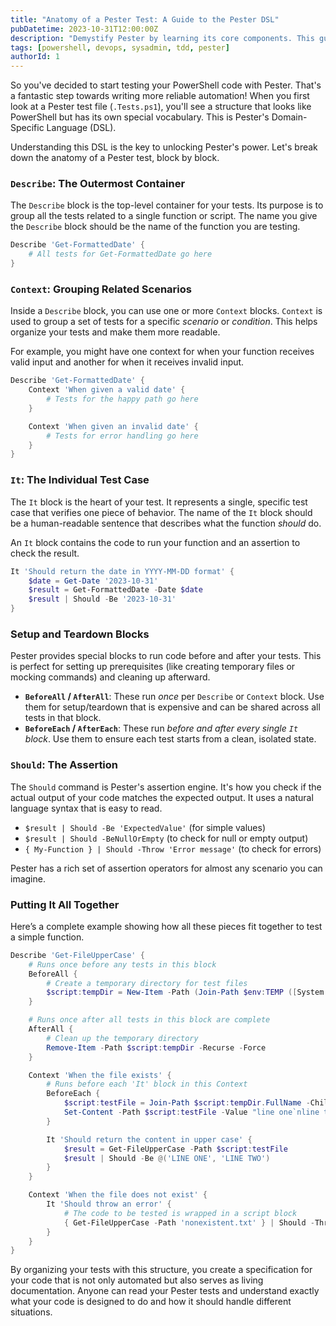 ```yaml
---
title: "Anatomy of a Pester Test: A Guide to the Pester DSL"
pubDatetime: 2023-10-31T12:00:00Z
description: "Demystify Pester by learning its core components. This guide breaks down Describe, Context, It, setup/teardown blocks, and Should assertions."
tags: [powershell, devops, sysadmin, tdd, pester]
authorId: 1
---
```


So you've decided to start testing your PowerShell code with Pester. That's a fantastic step towards writing more reliable automation! When you first look at a Pester test file (`.Tests.ps1`), you'll see a structure that looks like PowerShell but has its own special vocabulary. This is Pester's Domain-Specific Language (DSL).

Understanding this DSL is the key to unlocking Pester's power. Let's break down the anatomy of a Pester test, block by block.

### `Describe`: The Outermost Container

The `Describe` block is the top-level container for your tests. Its purpose is to group all the tests related to a single function or script. The name you give the `Describe` block should be the name of the function you are testing.

```powershell
Describe 'Get-FormattedDate' {
    # All tests for Get-FormattedDate go here
}
```

### `Context`: Grouping Related Scenarios

Inside a `Describe` block, you can use one or more `Context` blocks. `Context` is used to group a set of tests for a specific _scenario_ or _condition_. This helps organize your tests and make them more readable.

For example, you might have one context for when your function receives valid input and another for when it receives invalid input.

```powershell
Describe 'Get-FormattedDate' {
    Context 'When given a valid date' {
        # Tests for the happy path go here
    }

    Context 'When given an invalid date' {
        # Tests for error handling go here
    }
}
```

### `It`: The Individual Test Case

The `It` block is the heart of your test. It represents a single, specific test case that verifies one piece of behavior. The name of the `It` block should be a human-readable sentence that describes what the function _should_ do.

An `It` block contains the code to run your function and an assertion to check the result.

```powershell
It 'Should return the date in YYYY-MM-DD format' {
    $date = Get-Date '2023-10-31'
    $result = Get-FormattedDate -Date $date
    $result | Should -Be '2023-10-31'
}
```

### Setup and Teardown Blocks

Pester provides special blocks to run code before and after your tests. This is perfect for setting up prerequisites (like creating temporary files or mocking commands) and cleaning up afterward.

- **`BeforeAll` / `AfterAll`**: These run _once_ per `Describe` or `Context` block. Use them for setup/teardown that is expensive and can be shared across all tests in that block.
- **`BeforeEach` / `AfterEach`**: These run _before and after every single `It` block_. Use them to ensure each test starts from a clean, isolated state.

### `Should`: The Assertion

The `Should` command is Pester's assertion engine. It's how you check if the actual output of your code matches the expected output. It uses a natural language syntax that is easy to read.

- `$result | Should -Be 'ExpectedValue'` (for simple values)
- `$result | Should -BeNullOrEmpty` (to check for null or empty output)
- `{ My-Function } | Should -Throw 'Error message'` (to check for errors)

Pester has a rich set of assertion operators for almost any scenario you can imagine.

### Putting It All Together

Here’s a complete example showing how all these pieces fit together to test a simple function.

```powershell
Describe 'Get-FileUpperCase' {
    # Runs once before any tests in this block
    BeforeAll {
        # Create a temporary directory for test files
        $script:tempDir = New-Item -Path (Join-Path $env:TEMP ([System.Guid]::NewGuid())) -ItemType Directory
    }

    # Runs once after all tests in this block are complete
    AfterAll {
        # Clean up the temporary directory
        Remove-Item -Path $script:tempDir -Recurse -Force
    }

    Context 'When the file exists' {
        # Runs before each 'It' block in this Context
        BeforeEach {
            $script:testFile = Join-Path $script:tempDir.FullName -ChildPath 'test.txt'
            Set-Content -Path $script:testFile -Value "line one`nline two"
        }

        It 'Should return the content in upper case' {
            $result = Get-FileUpperCase -Path $script:testFile
            $result | Should -Be @('LINE ONE', 'LINE TWO')
        }
    }

    Context 'When the file does not exist' {
        It 'Should throw an error' {
            # The code to be tested is wrapped in a script block
            { Get-FileUpperCase -Path 'nonexistent.txt' } | Should -Throw 'File not found*'
        }
    }
}
```

By organizing your tests with this structure, you create a specification for your code that is not only automated but also serves as living documentation. Anyone can read your Pester tests and understand exactly what your code is designed to do and how it should handle different situations.

